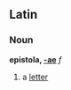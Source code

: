 ==Latin==
===Noun===
'''epistola, [[Wiktionary Appendix:Latin second declension|-ae]]''' ''f''

#a [[letter]]